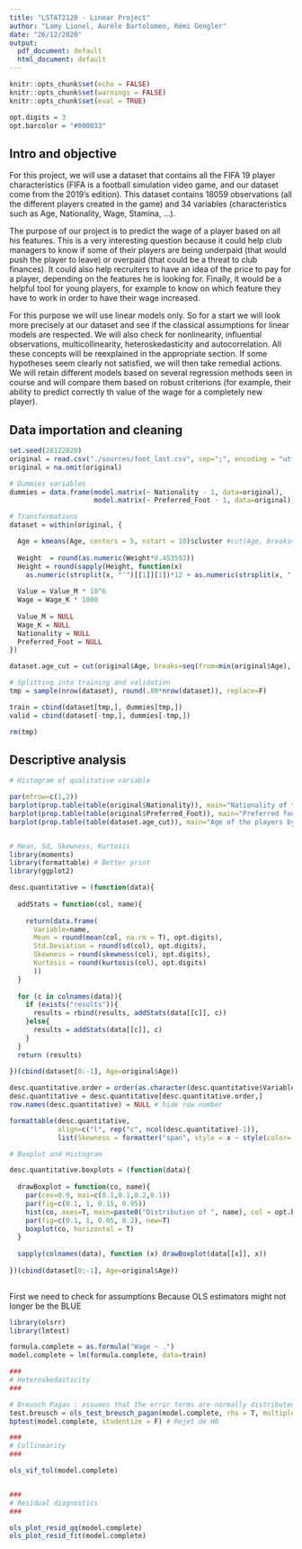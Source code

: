 ```yaml
---
title: "LSTAT2120 - Linear Project"
author: "Lamy Lionel, Aurèle Bartolomeo, Rémi Gengler"
date: "26/12/2020"
output:
  pdf_document: default
  html_document: default
---
```


```r
knitr::opts_chunk$set(echo = FALSE)
knitr::opts_chunk$set(warnings = FALSE)
knitr::opts_chunk$set(eval = TRUE)
```

```r
opt.digits = 3
opt.barcolor = "#000033"
```

## Intro and objective

For this project, we will use a dataset that contains all the FIFA 19 player characteristics (FIFA is a football simulation video game, and our dataset come from the 2019's edition). This dataset contains 18059 observations (all the different players created in the game) and 34 variables (characteristics such as Age, Nationality, Wage, Stamina, ...). 

The purpose of our project is to predict the wage of a player based on all his features. This is a very interesting question because it could help club managers to know if some of their players are being underpaid (that would push the player to leave) or overpaid (that could be a threat to club finances). It could also help recruiters to have an idea of the price to pay for a player, depending on the features he is looking for. Finally, it would be a helpful tool for young players, for example to know on which feature they have to work in order to have their wage increased.

For this purpose we will use linear models only. So for a start we will look more precisely at our dataset and see if the classical assumptions for linear models are respected. We will also check for nonlinearity, influential observations, multicollinearity, heteroskedasticity and autocorrelation. All these concepts will be reexplained in the appropriate section. If some hypotheses seem clearly not satisfied, we will then take remedial actions. We will retain different models based on several regression methods seen in course and will compare them based on robust criterions (for example, their ability to predict correctly th value of the wage for a completely new player).

## Data importation and cleaning

```r
set.seed(28122020)
original = read.csv("./sources/foot_last.csv", sep=";", encoding = "utf8", skipNul = T, stringsAsFactors = F)
original = na.omit(original)

# Dummies variables
dummies = data.frame(model.matrix(~ Nationality - 1, data=original), 
                     model.matrix(~ Preferred_Foot - 1, data=original))

# Transformations
dataset = within(original, {

  Age = kmeans(Age, centers = 5, nstart = 10)$cluster #cut(Age, breaks=c(min(Age), round(kmeans(Age, centers = 3, nstart = 10)$centers), max(Age)+1), right=F)
    
  Weight  = round(as.numeric(Weight*0.453592))
  Height = round(sapply(Height, function(x) 
    as.numeric(strsplit(x, "'")[[1]][1])*12 + as.numeric(strsplit(x, "'")[[1]][2])*2.54))
  
  Value = Value_M * 10^6
  Wage = Wage_K * 1000
  
  Value_M = NULL
  Wage_K = NULL
  Nationality = NULL
  Preferred_Foot = NULL
})

dataset.age_cut = cut(original$Age, breaks=seq(from=min(original$Age), to=max(original$Age)+1, by=6), right=F)

# Splitting into training and validation
tmp = sample(nrow(dataset), round(.80*nrow(dataset)), replace=F)

train = cbind(dataset[tmp,], dummies[tmp,])
valid = cbind(dataset[-tmp,], dummies[-tmp,])

rm(tmp)
```

## Descriptive analysis

```r
# Histogram of qualitative variable

par(mfrow=c(1,2))
barplot(prop.table(table(original$Nationality)), main="Nationality of the player", col = opt.barcolor, ylab="Percentage",las=2)
barplot(prop.table(table(original$Preferred_Foot)), main="Preferred foot of the player", col = opt.barcolor, ylab="Percentage")
barplot(prop.table(table(dataset.age_cut)), main="Age of the players by interval", col = opt.barcolor)


# Mean, Sd, Skewness, Kurtosis
library(moments)
library(formattable) # Better print
library(ggplot2)

desc.quantitative = (function(data){
  
  addStats = function(col, name){
    
    return(data.frame(
      Variable=name,
      Mean = round(mean(col, na.rm = T), opt.digits),
      Std.Deviation = round(sd(col), opt.digits),
      Skewness = round(skewness(col), opt.digits),
      Kurtosis = round(kurtosis(col), opt.digits)
      ))
  }
  
  for (c in colnames(data)){
    if (exists("results")){
      results = rbind(results, addStats(data[[c]], c))
    }else{
      results = addStats(data[[c]], c)
    }
  }
  return (results)
   
})(cbind(dataset[0:-1], Age=original$Age))

desc.quantitative.order = order(as.character(desc.quantitative$Variable))
desc.quantitative = desc.quantitative[desc.quantitative.order,]
row.names(desc.quantitative) = NULL # hide row number

formattable(desc.quantitative,
            align=c("l", rep("c", ncol(desc.quantitative)-1)),
            list(Skewness = formatter("span", style = x ~ style(color= ifelse(abs(x) > 0.5, ifelse(abs(x) >= 2,"red", "orange"), "black")))))

# Boxplot and Histogram

desc.quantitative.boxplots = (function(data){
  
  drawBoxplot = function(co, name){
    par(cex=0.9, mai=c(0.1,0.1,0.2,0.1))
    par(fig=c(0.1, 1, 0.15, 0.95))
    hist(co, axes=T, main=paste0("Distribution of ", name), col = opt.barcolor, xlab="", xaxt="n", ylab="Count")
    par(fig=c(0.1, 1, 0.05, 0.2), new=T)
    boxplot(co, horizontal = T)
  }
  
  sapply(colnames(data), function (x) drawBoxplot(data[[x]], x))
  
})(cbind(dataset[0:-1], Age=original$Age))
  
```

First we need to check for assumptions
Because OLS estimators might not longer be the BLUE

```r
library(olsrr)
library(lmtest)

formula.complete = as.formula("Wage ~ .")
model.complete = lm(formula.complete, data=train)
```


```r
###
# Heteroskedasticity
###

# Breusch Pagan : assumes that the error terms are normally distributed
test.breusch = ols_test_breusch_pagan(model.complete, rhs = T, multiple=T) # Rejet de H0
bptest(model.complete, studentize = F) # Rejet de H0

###
# Collinearity
###

ols_vif_tol(model.complete)


###
# Residual diagnostics
###

ols_plot_resid_qq(model.complete)
ols_plot_resid_fit(model.complete)
```



